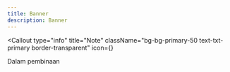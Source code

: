 ```yaml
---
title: Banner
description: Banner
---
```



<Callout
  type="info"
  title="Note"
  className="bg-bg-primary-50 text-txt-primary border-transparent"
  icon={<InfoIcon className="size-5" />}
>
  Dalam pembinaan
</Callout>
